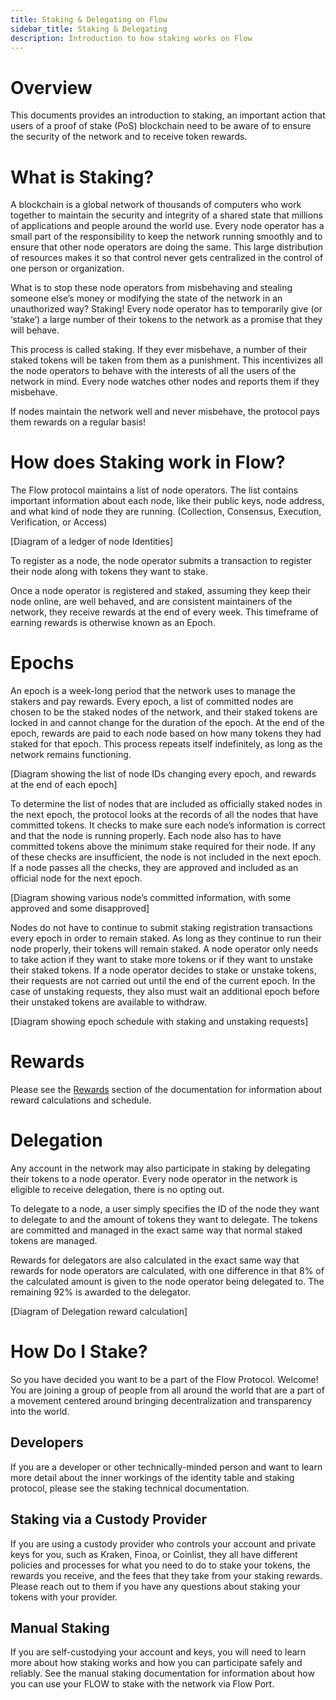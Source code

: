 ```yaml
---
title: Staking & Delegating on Flow
sidebar_title: Staking & Delegating
description: Introduction to how staking works on Flow
---
```


# Overview

This documents provides an introduction to staking, an important action that
users of a proof of stake (PoS) blockchain need to be aware of to ensure the security
of the network and to receive token rewards.

# What is Staking?

A blockchain is a global network of thousands of computers who work together
to maintain the security and integrity of a shared state that millions of applications and people around the world use. 
Every node operator has a small part of the responsibility to keep the network running smoothly 
and to ensure that other node operators are doing the same. 
This large distribution of resources makes it so that control never gets centralized 
in the control of one person or organization.

What is to stop these node operators from misbehaving and stealing someone else’s money 
or modifying the state of the network in an unauthorized way? Staking! 
Every node operator has to temporarily give (or ‘stake’) 
a large number of their tokens to the network as a promise that they will behave. 

This process is called staking. 
If they ever misbehave, a number of their staked tokens will be taken from them as a punishment. 
This incentivizes all the node operators to behave with the interests of all the users of the network in mind. 
Every node watches other nodes and reports them if they misbehave. 

If nodes maintain the network well and never misbehave, the protocol pays them rewards on a regular basis!

# How does Staking work in Flow?

The Flow protocol maintains a list of node operators. 
The list contains important information about each node, like their public keys, node address, and what kind of node they are running. 
(Collection, Consensus, Execution, Verification, or Access)

[Diagram of a ledger of node Identities]

To register as a node, the node operator submits a transaction to register their node along with tokens they want to stake.

Once a node operator is registered and staked, assuming they keep their node online, are well behaved, 
and are consistent maintainers of the network, they receive rewards at the end of every week. 
This timeframe of earning rewards is otherwise known as an Epoch.

# Epochs

An epoch is a week-long period that the network uses to manage the stakers and pay rewards.
Every epoch, a list of committed nodes are chosen to be the staked nodes of the network, 
and their staked tokens are locked in and cannot change for the duration of the epoch. 
At the end of the epoch, rewards are paid to each node based on how many tokens they had staked for that epoch. 
This process repeats itself indefinitely, as long as the network remains functioning.

[Diagram showing the list of node IDs changing every epoch, and rewards at the end of each epoch]

To determine the list of nodes that are included as officially staked nodes in the next epoch, 
the protocol looks at the records of all the nodes that have committed tokens. 
It checks to make sure each node’s information is correct and that the node is running properly. 
Each node also has to have committed tokens above the minimum stake required for their node. 
If any of these checks are insufficient, the node is not included in the next epoch. 
If a node passes all the checks, they are approved and included as an official node for the next epoch.

[Diagram showing various node’s committed information, with some approved and some disapproved]

Nodes do not have to continue to submit staking registration transactions every epoch in order to remain staked. 
As long as they continue to run their node properly, their tokens will remain staked. 
A node operator only needs to take action if they want to stake more tokens or if they want to unstake their staked tokens. 
If a node operator decides to stake or unstake tokens, 
their requests are not carried out until the end of the current epoch.
In the case of unstaking requests, they also must wait an additional epoch before their unstaked tokens are available to withdraw.

[Diagram showing epoch schedule with staking and unstaking requests]

# Rewards

Please see the [Rewards](../rewards) section of the documentation for information about reward calculations and schedule.

# Delegation
Any account in the network may also participate in staking by delegating their tokens to a node operator. 
Every node operator in the network is eligible to receive delegation, there is no opting out. 

To delegate to a node, a user simply specifies the ID of the node they want to delegate to 
and the amount of tokens they want to delegate. 
The tokens are committed and managed in the exact same way that normal staked tokens are managed. 

Rewards for delegators are also calculated in the exact same way that rewards for node operators are calculated, 
with one difference in that 8% of the calculated amount is given to the node operator being delegated to. 
The remaining 92% is awarded to the delegator.

[Diagram of Delegation reward calculation]

# How Do I Stake?

So you have decided you want to be a part of the Flow Protocol. Welcome! 
You are joining a group of people from all around the world that are a part of a movement centered 
around bringing decentralization and transparency into the world. 

## Developers

If you are a developer or other technically-minded person and want to learn more detail
about the inner workings of the identity table and staking protocol, please see the staking technical documentation.

## Staking via a Custody Provider

If you are using a custody provider who controls your account and private keys for you, 
such as Kraken, Finoa, or Coinlist, they all have different policies and processes 
for what you need to do to stake your tokens, the rewards you receive, 
and the fees that they take from your staking rewards. 
Please reach out to them if you have any questions about staking your tokens with your provider.

## Manual Staking

If you are self-custodying your account and keys, you will need to learn more about how staking works
and how you can participate safely and reliably. 
See the manual staking documentation for information about how you can use your FLOW 
to stake with the network via Flow Port.
